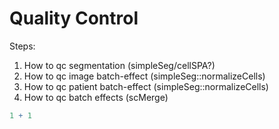 # Quality Control

Steps:

1.    How to qc segmentation (simpleSeg/cellSPA?)
2.    How to qc image batch-effect (simpleSeg::normalizeCells)
3.    How to qc patient batch-effect (simpleSeg::normalizeCells)
4.    How to qc batch effects (scMerge)

```r
1 + 1
```
